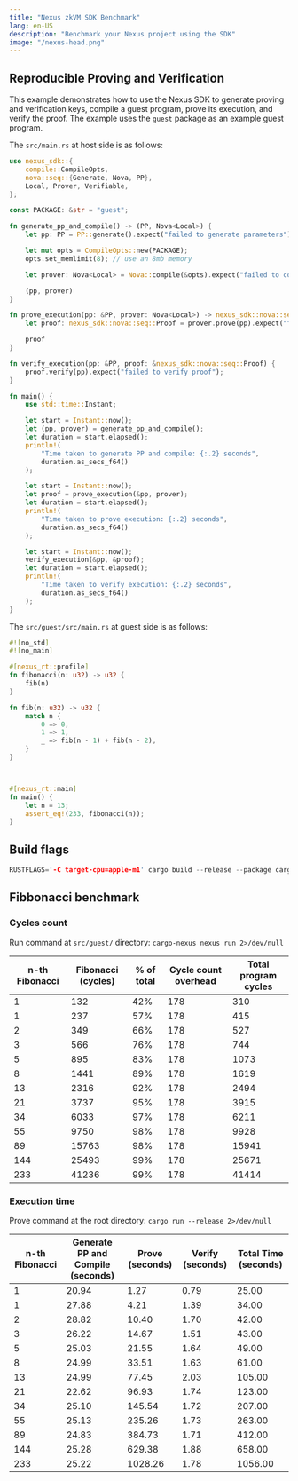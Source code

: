 ```yaml
---
title: "Nexus zkVM SDK Benchmark"
lang: en-US
description: "Benchmark your Nexus project using the SDK"
image: "/nexus-head.png"
---
```




## Reproducible Proving and Verification

<Steps>

This example demonstrates how to use the Nexus SDK to generate proving and verification keys, compile a guest program, prove its execution, and verify the proof. The example uses the `guest` package as an example guest program.

The `src/main.rs` at host side is as follows:

```rust
use nexus_sdk::{
    compile::CompileOpts,
    nova::seq::{Generate, Nova, PP},
    Local, Prover, Verifiable,
};

const PACKAGE: &str = "guest";

fn generate_pp_and_compile() -> (PP, Nova<Local>) {
    let pp: PP = PP::generate().expect("failed to generate parameters");

    let mut opts = CompileOpts::new(PACKAGE);
    opts.set_memlimit(8); // use an 8mb memory

    let prover: Nova<Local> = Nova::compile(&opts).expect("failed to compile guest program");

    (pp, prover)
}

fn prove_execution(pp: &PP, prover: Nova<Local>) -> nexus_sdk::nova::seq::Proof {
    let proof: nexus_sdk::nova::seq::Proof = prover.prove(pp).expect("failed to prove program");

    proof
}

fn verify_execution(pp: &PP, proof: &nexus_sdk::nova::seq::Proof) {
    proof.verify(pp).expect("failed to verify proof");
}

fn main() {
    use std::time::Instant;

    let start = Instant::now();
    let (pp, prover) = generate_pp_and_compile();
    let duration = start.elapsed();
    println!(
        "Time taken to generate PP and compile: {:.2} seconds",
        duration.as_secs_f64()
    );

    let start = Instant::now();
    let proof = prove_execution(&pp, prover);
    let duration = start.elapsed();
    println!(
        "Time taken to prove execution: {:.2} seconds",
        duration.as_secs_f64()
    );

    let start = Instant::now();
    verify_execution(&pp, &proof);
    let duration = start.elapsed();
    println!(
        "Time taken to verify execution: {:.2} seconds",
        duration.as_secs_f64()
    );
}
```

The `src/guest/src/main.rs` at guest side is as follows:

```rust
#![no_std]
#![no_main]

#[nexus_rt::profile]
fn fibonacci(n: u32) -> u32 {
    fib(n)
}

fn fib(n: u32) -> u32 {
    match n {
        0 => 0,
        1 => 1,
        _ => fib(n - 1) + fib(n - 2),
    }
}



#[nexus_rt::main]
fn main() {
    let n = 13;
    assert_eq!(233, fibonacci(n));
}
```

## Build flags

```rust 
RUSTFLAGS='-C target-cpu=apple-m1' cargo build --release --package cargo-nexus --bin cargo-nexus
```

## Fibbonacci benchmark

### Cycles count

Run command at `src/guest/` directory: `cargo-nexus nexus run 2>/dev/null`


| n-th Fibonacci | Fibonacci (cycles)       | % of total | Cycle count overhead | Total program cycles |
|----------------|--------------------------|------------|----------------------|----------------------|
| 1              | 132                      | 42%        | 178                  | 310                  |
| 1              | 237                      | 57%        | 178                  | 415                  |
| 2              | 349                      | 66%        | 178                  | 527                  |
| 3              | 566                      | 76%        | 178                  | 744                  |
| 5              | 895                      | 83%        | 178                  | 1073                 |
| 8              | 1441                     | 89%        | 178                  | 1619                 |
| 13             | 2316                     | 92%        | 178                  | 2494                 |
| 21             | 3737                     | 95%        | 178                  | 3915                 |
| 34             | 6033                     | 97%        | 178                  | 6211                 |
| 55             | 9750                     | 98%        | 178                  | 9928                 |
| 89             | 15763                    | 98%        | 178                  | 15941                |
| 144            | 25493                    | 99%        | 178                  | 25671                |
| 233            | 41236                    | 99%        | 178                  | 41414                |



### Execution time

Prove command at the root directory: `cargo run --release 2>/dev/null`

| n-th Fibonacci | Generate PP and Compile (seconds) | Prove (seconds) | Verify (seconds) | Total Time (seconds)|
|----------------|-----------------------------------|-----------------|------------------|---------------------|
| 1              | 20.94                             | 1.27            | 0.79             | 25.00               |
| 1              | 27.88                             | 4.21            | 1.39             | 34.00               |
| 2              | 28.82                             | 10.40           | 1.70             | 42.00               |
| 3              | 26.22                             | 14.67           | 1.51             | 43.00               |
| 5              | 25.03                             | 21.55           | 1.64             | 49.00               |
| 8              | 24.99                             | 33.51           | 1.63             | 61.00               |
| 13             | 24.99                             | 77.45           | 2.03             | 105.00              |
| 21             | 22.62                             | 96.93           | 1.74             | 123.00              |
| 34             | 25.10                             | 145.54          | 1.72             | 207.00              |
| 55             | 25.13                             | 235.26          | 1.73             | 263.00              |
| 89             | 24.83                             | 384.73          | 1.71             | 412.00              |
| 144            | 25.28                             | 629.38          | 1.88             | 658.00              |
| 233            | 25.22                             | 1028.26         | 1.78             | 1056.00             |



